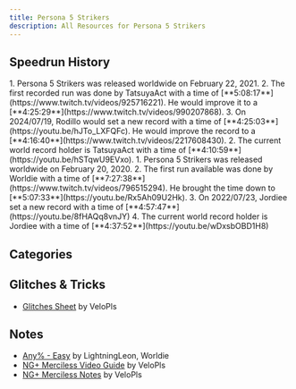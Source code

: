 ```yaml
---
title: Persona 5 Strikers
description: All Resources for Persona 5 Strikers
---
```



<DocsHero 
    content="Persona 5 Strikers is a spin-off of Persona 5 with gameplay elements from the Musou series."
    srcUrl={cover}
    alt="Persona 5 Strikers Cover"
/>

<LinkCard title="Leaderboards" href="https://www.speedrun.com/p5s" description="See all the submitted runs on Speedrun.com"/>

## Speedrun History
<Tabs>
    <TabItem label="Any% - Easy - PC">
        <Steps>
            1. Persona 5 Strikers was released worldwide on February 22, 2021.
            2. The first recorded run was done by TatsuyaAct with a time of [**5:08:17**](https://www.twitch.tv/videos/925716221). He would improve it to a [**4:25:29**](https://www.twitch.tv/videos/990207868).
            3. On 2024/07/19, Rodillo would set a new record with a time of [**4:25:03**](https://youtu.be/hJTo_LXFQFc). He would improve the record to a [**4:16:40**](https://www.twitch.tv/videos/2217608430).
            2. The current world record holder is TatsuyaAct with a time of [**4:10:59**](https://youtu.be/hSTqwU9EVxo).
        </Steps>
    </TabItem>
    <TabItem label="Any% - Easy - Console">
        <Steps>
            1. Persona 5 Strikers was released worldwide on February 20, 2020.
            2. The first run available was done by Worldie with a time of [**7:27:38**](https://www.twitch.tv/videos/796515294). He brought the time down to [**5:07:33**](https://youtu.be/Rx5Ah09U2Hk).
            3. On 2022/07/23, Jordiee set a new record with a time of [**4:57:47**](https://youtu.be/8fHAQq8vnJY)
            4. The current world record holder is Jordiee with a time of [**4:37:52**](https://youtu.be/wDxsbOBD1H8)
        </Steps>
    </TabItem>
</Tabs>

## Categories
<CardGrid>
    <Card title="Any%"></Card>
    <Card title="NG+"></Card>
</CardGrid>

## Glitches & Tricks
- [Glitches Sheet](https://docs.google.com/document/d/13J_5e2li2I4PBpq1dfuCVW7IsSUKwrwHGTefDKA1-RQ/edit?usp=sharing) by VeloPls

## Notes
- [Any% - Easy](https://docs.google.com/document/d/1oUctbcrltd4EeY5PmMJPwAouu9Oj1pyx_Cj2qB9oubA/edit?pli=1) by LightningLeon, Worldie
- [NG+ Merciless Video Guide](https://www.youtube.com/playlist?list=PL_hUaE030DGkuvJzugVZkE1NJT3tDQg-a) by VeloPls
- [NG+ Merciless Notes](https://docs.google.com/document/d/1RWUXm5j4p1fqAkEL3St-NGKTIb9UnwToW6HUpYrqbvU/edit) by VeloPls
